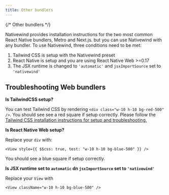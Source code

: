 ```yaml
---
title: Other bundlers
---
```

{/* Other bundlers */}

Nativewind provides installation instructions for the two most common React Native bundlers, Metro and Next.js. but you can use Nativewind with any bundler. To use Nativewind, three conditions need to be met:

1. Tailwind CSS is setup with the Nativewind preset
1. React Native is setup and you are using React Native Web >=0.17
1. The JSX runtime is changed to `'automatic'` and `jsxImportSource` set to `'nativewind'`

## Troubleshooting Web bundlers

**Is TailwindCSS setup?**

You can test Tailwind CSS by rendering `<div class="w-10 h-10 bg-red-500" />`. You should see see a red square if setup correctly. Please follow the [Tailwind CSS installation instructions for setup and troubleshooting.](https://v3.tailwindcss.com/docs/installation)

**Is React Native Web setup?**

Replace your `div` with:

```tsx
<View style={{ $$css: true, test: "w-10 h-10 bg-blue-500" }} />
```

You should see a blue square if setup correctly.

**Is JSX runtime set to `automatic` dn `jsxImportSource` set to `'nativewind'`**

Replace your `View` with

```tsx
<View className="w-10 h-10 bg-blue-500" />
```